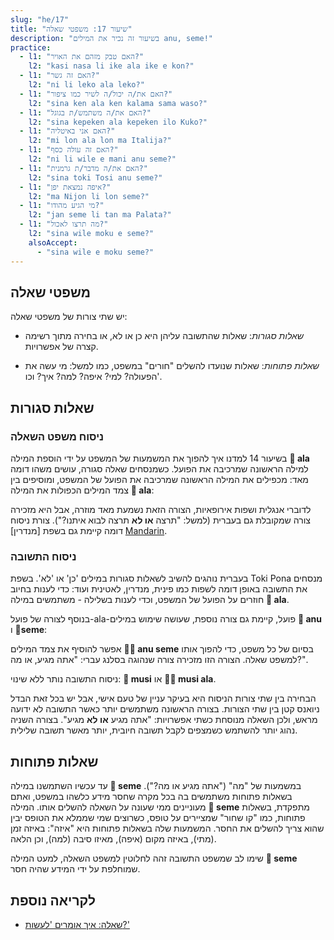 ```yaml
---
slug: "he/17"
title: "שיעור 17: משפטי שאלה"
description: "בשיעור זה נכיר את המילים anu, seme!"
practice:
  - l1: "האם טבק מזהם את האויר?"
    l2: "kasi nasa li ike ala ike e kon?"
  - l1: "האם זה גשר?"
    l2: "ni li leko ala leko?"
  - l1: "האם את/ה יכול/ה לשיר כמו ציפור?"
    l2: "sina ken ala ken kalama sama waso?"
  - l1: "האם את/ה משתמש/ת בגוגל?"
    l2: "sina kepeken ala kepeken ilo Kuko?"
  - l1: "האם אני באיטליה?"
    l2: "mi lon ala lon ma Italija?"
  - l1: "האם זה עולה כסף?"
    l2: "ni li wile e mani anu seme?"
  - l1: "האם את/ה מדבר/ת גרמנית?"
    l2: "sina toki Tosi anu seme?"
  - l1: "איפה נמצאת יפן?"
    l2: "ma Nijon li lon seme?"
  - l1: "מי הגיע מהודו?"
    l2: "jan seme li tan ma Palata?"
  - l1: "מה תרצו לאכול?"
    l2: "sina wile moku e seme?"
    alsoAccept:
      - "sina wile e moku seme?"
---
```




## משפטי שאלה

יש שתי צורות של משפטי שאלה:

* *שאלות סגורות*: שאלות שהתשובה עליהן היא כן או לא, או בחירה מתוך רשימה קצרה של אפשרויות.

* *שאלות פתוחות*: שאלות שנועדו להשלים "חורים" במשפט, כמו למשל: מי עשה את הפעולה? למי? איפה? למה? איך? וכו'.

## שאלות סגורות

### ניסוח משפט השאלה

בשיעור 14 למדנו איך להפוך את המשמעות של המשפט על ידי הוספת המילה **󱤂 ala** למילה הראשונה שמרכיבה את הפועל. כשמנסחים שאלה סגורה, עושים משהו דומה מאד: מכפילים את המילה הראשונה שמרכיבה את הפועל של המשפט, ומוסיפים בין צמד המילים הכפולות את המילה **󱤂 ala**:

<List>
  <Word sl="moku ala moku" m="האם ... אוכל?" />
  <Sentence sl="pipi li moku ala moku e len?" m="האם עש אוכל בגדים?" />
  <Word sl="pona ala pona" m="האם ... הוא טוב?" />
  <Sentence sl="kalama musi li pona ala pona tawa sina?" m="האם המוזיקה טובה בעיניך (האם אתה אוהב את המוזיקה?)" />
  <Word sl="wile ala wile" m="האם ... רוצה?" />
  <Sentence sl="sina wile ala wile lape lon supa?" m="האם אתה רוצה לישון במיטה?" />
  <Word sl="lon ala lon" m="האם ... נמצא" />
  <Sentence sl="ona li lon ala lon ma Mewika?" m="האם אתה נמצא בארצות הברית?" />
</List>

לדוברי אנגלית ושפות אירופאיות, הצורה הזאת נשמעת מאד מוזרה, אבל היא מזכירה צורה שמקובלת גם בעברית (למשל: "תרצה **או לא** תרצה לבוא איתנו?"). צורת ניסוח דומה קיימת גם בשפת [מנדרין]
[Mandarin](https://en.wikipedia.org/wiki/A-not-A_question#A-not-AB_form_4).

### ניסוח התשובה

בעברית נוהגים להשיב לשאלות סגורות במילים 'כן' או 'לא'. בשפת Toki Pona מנסחים את התשובה באופן דומה לשפות כמו פינית, מנדרין, לאטינית ועוד: כדי לענות בחיוב חוזרים על הפועל של המשפט, וכדי לענות בשלילה - משתמשים במילה **󱤂 ala**.

<List>
  <Sentence sl="sitelen li musi ala musi?" m="הסרט נחמד?" />
  <Word sl="musi." m="כן" />
  <Word sl="musi ala." m="לא" />
</List>

בנוסף לצורה של פועל-ala-פועל, קיימת גם צורה נוספת, שעושה שימוש במילים  **󱤇 anu** ו **󱥙seme**:

<List>
  <Word sl="seme" m="מה?" />
  <Word sl="anu" m="או" />
  <Word sl="anu seme" m="..., נכון?" />
</List>

אפשר להוסיף את צמד המילים **󱤇󱥙 anu seme** בסיום של כל משפט, כדי להפוך אותו למשפט שאלה. הצורה הזו מזכירה צורה שנהוגה בסלנג עברי: "אתה מגיע, או מה?". 

<List>
  <Sentence sl="sitelen li musi anu seme?" m="הוידאו נחמד, נכון?" />
</List>

ניסוח התשובה נותר ללא שינוי:  **󱤻 musi** או **󱤻󱤂 musi ala**.

הבחירה בין שתי צורות הניסוח היא בעיקר עניין של טעם אישי, אבל יש בכל זאת הבדל ניואנס קטן בין שתי הצורות. בצורה הראשונה משתמשים יותר כאשר התשובה לא ידועה מראש, ולכן השאלה מנוסחת כשתי אפשרויות: "אתה מגיע **או לא** מגיע". בצורה השניה נהוג יותר להשתמש כשמצפים לקבל תשובה חיובית, יותר מאשר תשובה שלילית.

## שאלות פתוחות

עד עכשיו השתמשנו במילה **󱥙 seme** במשמעות של "מה" ("אתה מגיע או מה?"). בשאלות פתוחות משתמשים בה בכל מקרה שחסר מידע כלשהו במשפט, ואתם מעוניינים ממי שעונה על השאלה להשלים אותו. המילה **󱥙 seme** מתפקדת, בשאלות פתוחות, כמו "קו שחור" שמציירים על טופס, כשרוצים שמי שממלא את הטופס יבין שהוא צריך להשלים את החסר. המשמעות שלה בשאלות פתוחות היא "איזה": באיזה זמן (מתי), באיזה מקום (איפה), מאיזו סיבה (למה), וכן הלאה.

<List>
  <Sentence sl="waso li lon seme?" m="איפה הציפור? (באיזה מקום נמצאת הציפור?)" />
  <Sentence sl="waso li lon tomo." m="הציפור נמצאת בקן." />
  <Sentence sl="soweli li utala e jan seme?" m="את מי תקפה החיה? (איזה איש תקפה החיה?)" />
  <Sentence sl="soweli li utala e jan Ema." m="החיה תקפה את אמה." />
</List>

שימו לב שמשפט התשובה זהה לחלוטין למשפט השאלה, למעט המילה **󱥙 seme** שמוחלפת על ידי המידע שהיה חסר.

<Practice exercises={frontmatter.practice} client:load />

## לקריאה נוספת
* [שאלה: איך אומרים 'לעשות?'](/he/doing/)

